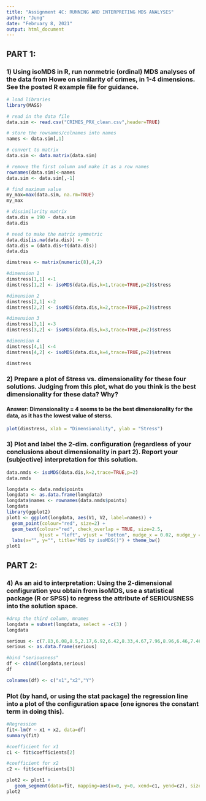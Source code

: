 ---
title: "Assignment 4C: RUNNING AND INTERPRETING MDS ANALYSES"
author: "Jung"
date: "February 8, 2021"
output: html_document
---

## PART 1:
### 1) Using isoMDS in R, run nonmetric (ordinal) MDS analyses of the data from Howe on similarity of crimes, in 1-4 dimensions.  See the posted R example file for guidance.
 
```{r}

# load libraries
library(MASS)

# read in the data file
data.sim <- read.csv("CRIMES_PRX_clean.csv",header=TRUE)

# store the rownames/colnames into names
names <- data.sim[,1]

# convert to matrix
data.sim <- data.matrix(data.sim)

# remove the first column and make it as a row names
rownames(data.sim)<-names
data.sim <- data.sim[,-1]

# find maximum value 
my_max=max(data.sim, na.rm=TRUE)
my_max

```
```{r}
# dissimilarity matrix
data.dis = 190 - data.sim
data.dis

```
```{r}

# need to make the matrix symmetric
data.dis[is.na(data.dis)] <- 0
data.dis = (data.dis+t(data.dis))
data.dis

```
```{r}

dimstress <- matrix(numeric(8),4,2)

#dimension 1
dimstress[1,1] <-1
dimstress[1,2] <- isoMDS(data.dis,k=1,trace=TRUE,p=2)$stress

#dimension 2
dimstress[2,1] <-2
dimstress[2,2] <- isoMDS(data.dis,k=2,trace=TRUE,p=2)$stress

#dimension 3
dimstress[3,1] <-3
dimstress[3,2] <- isoMDS(data.dis,k=3,trace=TRUE,p=2)$stress

#dimension 4
dimstress[4,1] <-4
dimstress[4,2] <- isoMDS(data.dis,k=4,trace=TRUE,p=2)$stress

dimstress
```
### 2) Prepare a plot of Stress vs. dimensionality for these four solutions. Judging from this plot, what do you think is the best dimensionality for these data? Why?

#### Answer: Dimensionality = 4 seems to be the best dimensionality for the data, as it has the lowest value of sterss.


```{R}

plot(dimstress, xlab = "Dimensionality", ylab = "Stress")

```

### 3) Plot and label the 2-dim. configuration (regardless of your conclusions about dimensionality in part 2).  Report your (subjective) interpretation for this solution.


```{r}

data.nmds <- isoMDS(data.dis,k=2,trace=TRUE,p=2)
data.nmds

longdata <- data.nmds$points
longdata <- as.data.frame(longdata)
longdata$names <- rownames(data.nmds$points)
longdata
library(ggplot2)
plot1 <- ggplot(longdata, aes(V1, V2, label=names)) + 
  geom_point(colour="red", size=2) +
  geom_text(colour="red", check_overlap = TRUE, size=2.5, 
            hjust = "left", vjust = "bottom", nudge_x = 0.02, nudge_y = 0) + 
  labs(x="", y="", title="MDS by isoMDS()") + theme_bw()
plot1

```

## PART 2:
### 4) As an aid to interpretation: Using the 2-dimensional configuration you obtain from isoMDS, use a statistical package (R or SPSS) to regress the attribute of SERIOUSNESS into the solution space.

```{r}

#drop the third column, mnames
longdata = subset(longdata, select = -c(3) )
longdata

serious <- c(7.83,6.08,8.5,2.17,6.92,6.42,8.33,4.67,7.96,8.96,6.46,7.46,8.71,5.21,6.71,6.83,4.63,5.5)
serious <- as.data.frame(serious)

#bind "seriousness"
df <- cbind(longdata,serious)
df

colnames(df) <- c("x1","x2","Y")
```

### Plot (by hand, or using the stat package) the regression line into a plot of the configuration space (one ignores the constant term in doing this).  

```{r}

#Regression
fit<-lm(Y ~ x1 + x2, data=df)
summary(fit)

#coefficient for x1
c1 <- fit$coefficients[2]

#coefficient for x2
c2 <- fit$coefficients[3]

plot2 <- plot1 +
   geom_segment(data=fit, mapping=aes(x=0, y=0, xend=c1, yend=c2), size=1, arrow=arrow(),color="green")
plot2
```

